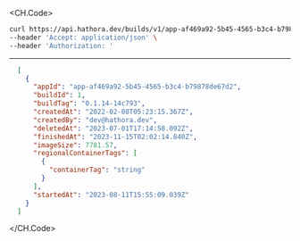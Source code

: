
<CH.Code>
```bash Example Request
curl https://api.hathora.dev/builds/v1/app-af469a92-5b45-4565-b3c4-b79878de67d2/list \
--header 'Accept: application/json' \
--header 'Authorization: '
```
---

```json Example Response
  [
    {
      "appId": "app-af469a92-5b45-4565-b3c4-b79878de67d2",
      "buildId": 1,
      "buildTag": "0.1.14-14c793",
      "createdAt": "2022-02-08T05:23:15.367Z",
      "createdBy": "dev@hathora.dev",
      "deletedAt": "2023-07-01T17:14:58.092Z",
      "finishedAt": "2023-11-15T02:02:14.840Z",
      "imageSize": 7781.57,
      "regionalContainerTags": [
        {
          "containerTag": "string"
        }
      ],
      "startedAt": "2023-08-11T15:55:09.039Z"
    }
  ]
```
</CH.Code>
